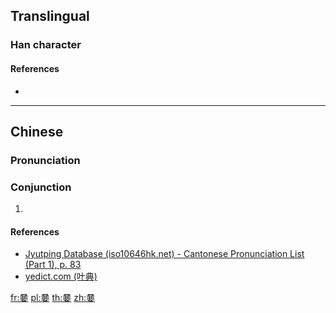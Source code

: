 ==Translingual==

===Han character===
{{Han char|rn=30|rad=口|as=11|sn=14|four=|canj=RCMWV|ids=⿱只要}}

====References====
* {{Han ref|kx=0206.201|hdz=10677.140|uh=5626|ud=22054}}

----

==Chinese==
{{zh-forms}}

===Pronunciation===
{{zh-pron
|m=jiào
|c=ziu3
|h=pfs=
|md=
|mn=
|w=
|mc=
|oc=
|cat=con
}}

===Conjunction===
{{zh-con}}

# {{lb|zh|dialectal}} {{contraction of|只要|lang=zh}}

====References====
* [http://www.iso10646hk.net/jp/document/download.jsp Jyutping Database (iso10646hk.net) - Cantonese Pronunciation List (Part 1), p. 83]
* [http://yedict.com/htm/56/5626.htm yedict.com (叶典)]

[[fr:嘦]]
[[pl:嘦]]
[[th:嘦]]
[[zh:嘦]]